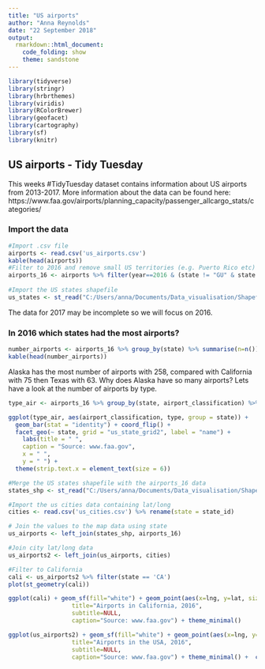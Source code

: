 ---
title: "US airports"
author: "Anna Reynolds"
date: "22 September 2018"
output: 
  rmarkdown::html_document:
    code_folding: show
    theme: sandstone
---

```{r setup, warning=FALSE, message=FALSE}
library(tidyverse)
library(stringr)
library(hrbrthemes)
library(viridis)
library(RColorBrewer)
library(geofacet)
library(cartography)
library(sf)
library(knitr)
```

## US airports - Tidy Tuesday
This weeks #TidyTuesday dataset contains information about US airports from 2013-2017. More information about the data can be found here: https://www.faa.gov/airports/planning_capacity/passenger_allcargo_stats/categories/

### Import the data
```{r import data, message=FALSE}
#Import .csv file
airports <- read.csv('us_airports.csv')
kable(head(airports))
#Filter to 2016 and remove small US territories (e.g. Puerto Rico etc)
airports_16 <- airports %>% filter(year==2016 & (state != "GU" & state != "PR" & state != "VI" & state != "AS" & state != "MP"))
 
#Import the US states shapefile
us_states <- st_read("C:/Users/anna/Documents/Data_visualisation/Shapefiles/cb_2017_us_state_5m/cb_2017_us_state_5m.shp")
```

The data for 2017 may be incomplete so we will focus on 2016.

### In 2016 which states had the most airports?
```{r most airports}
number_airports <- airports_16 %>% group_by(state) %>% summarise(n=n()) %>% arrange(desc(n))
kable(head(number_airports))
```

Alaska has the most number of airports with 258, compared with California with 75 then Texas with 63.
Why does Alaska have so many airports?
Lets have a look at the number of airports by type.
```{r types airports}
type_air <- airports_16 %>% group_by(state, airport_classification) %>% summarise(type=n())
```

```{r geofacet, fig.width=12, fig.height=8, message=FALSE}
ggplot(type_air, aes(airport_classification, type, group = state)) +
  geom_bar(stat = "identity") + coord_flip() +
  facet_geo(~ state, grid = "us_state_grid2", label = "name") +
    labs(title = " ",
    caption = "Source: www.faa.gov",
    x = " ",
    y = " ") +
  theme(strip.text.x = element_text(size = 6))
```

```{r cities lat long, message=FALSE, warning=FALSE}
#Merge the US states shapefile with the airports_16 data
states_shp <- st_read("C:/Users/anna/Documents/Data_visualisation/Shapefiles/cb_2017_us_state_5m/cb_2017_us_state_5m.shp") %>% rename(state = STUSPS)

#Import the us cities data containing lat/long
cities <- read.csv('us_cities.csv') %>% rename(state = state_id)

# Join the values to the map data using state
us_airports <- left_join(states_shp, airports_16)

#Join city lat/long data
us_airports2 <- left_join(us_airports, cities)

#Filter to California
cali <- us_airports2 %>% filter(state == 'CA')
plot(st_geometry(cali))

```

```{r cali map, warning=FALSE}
ggplot(cali) + geom_sf(fill="white") + geom_point(aes(x=lng, y=lat, size=passengers, color=hub_type)) + labs(x=NULL, y=NULL, 
                  title="Airports in California, 2016",
                  subtitle=NULL,
                  caption="Source: www.faa.gov") + theme_minimal() 
```
```{r us map, fig.width=12, fig.height=12}
ggplot(us_airports2) + geom_sf(fill="white") + geom_point(aes(x=lng, y=lat, size=passengers, color=hub_type)) + labs(x=NULL, y=NULL, 
                  title="Airports in the USA, 2016",
                  subtitle=NULL,
                  caption="Source: www.faa.gov") + theme_minimal() +  coord_sf(xlim=c(-170, -60), ylim=c(20, 80)) 
```

